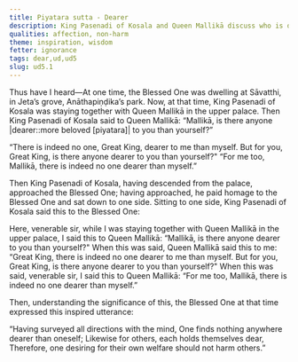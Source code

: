 ```yaml
---
title: Piyatara sutta - Dearer
description: King Pasenadi of Kosala and Queen Mallikā discuss who is dearer to them.
qualities: affection, non-harm
theme: inspiration, wisdom
fetter: ignorance
tags: dear,ud,ud5
slug: ud5.1
---
```


Thus have I heard—At one time, the Blessed One was dwelling at Sāvatthi, in Jeta’s grove, Anāthapiṇḍika’s park. Now, at that time, King Pasenadi of Kosala was staying together with Queen Mallikā in the upper palace. Then King Pasenadi of Kosala said to Queen Mallikā: “Mallikā, is there anyone |dearer::more beloved [piyatara]| to you than yourself?”

“There is indeed no one, Great King, dearer to me than myself. But for you, Great King, is there anyone dearer to you than yourself?" “For me too, Mallikā, there is indeed no one dearer than myself.”

Then King Pasenadi of Kosala, having descended from the palace, approached the Blessed One; having approached, he paid homage to the Blessed One and sat down to one side. Sitting to one side, King Pasenadi of Kosala said this to the Blessed One:

Here, venerable sir, while I was staying together with Queen Mallikā in the upper palace, I said this to Queen Mallikā: “Mallikā, is there anyone dearer to you than yourself?" When this was said, Queen Mallikā said this to me: “Great King, there is indeed no one dearer to me than myself. But for you, Great King, is there anyone dearer to you than yourself?" When this was said, venerable sir, I said this to Queen Mallikā: “For me too, Mallikā, there is indeed no one dearer than myself.”

Then, understanding the significance of this, the Blessed One at that time expressed this inspired utterance:

“Having surveyed all directions with the mind,
One finds nothing anywhere dearer than oneself;
Likewise for others, each holds themselves dear,
Therefore, one desiring for their own welfare should not harm others.”